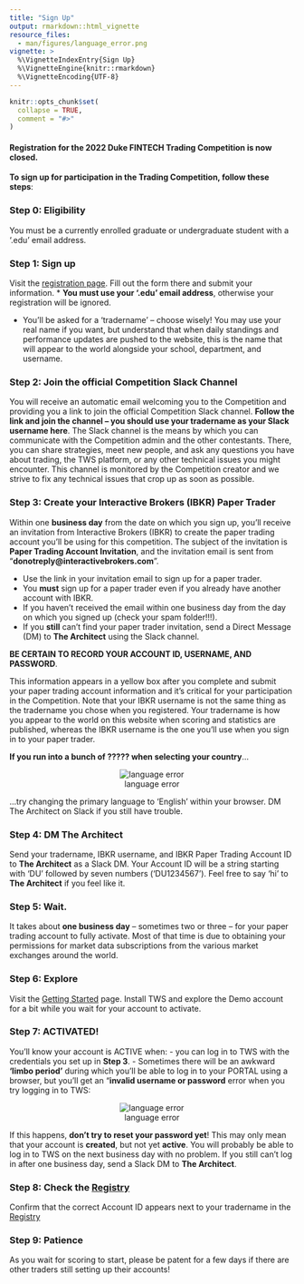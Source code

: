 ```yaml
---
title: "Sign Up"
output: rmarkdown::html_vignette
resource_files:
  - man/figures/language_error.png
vignette: >
  %\VignetteIndexEntry{Sign Up}
  %\VignetteEngine{knitr::rmarkdown}
  %\VignetteEncoding{UTF-8}
---
```


```r
knitr::opts_chunk$set(
  collapse = TRUE,
  comment = "#>"
)
```

#### Registration for the 2022 Duke FINTECH Trading Competition is now closed.

**To sign up for participation in the Trading Competition, follow these steps**:

### Step 0: Eligibility
You must be a currently enrolled graduate or undergraduate student with a
'.edu' email address.

### Step 1: Sign up
Visit the [registration
page](https://dukefinance.wufoo.com/forms/2022-duke-fintech-trading-competition/).
Fill out the form there and submit your information.
* **You must use your '.edu' email address**, otherwise your registration will
be ignored. 

* You'll be asked for a 'tradername' -- choose wisely! You may use
your real name if you want, but understand that when daily standings and
performance updates are pushed to the website, this is the name that will appear
to the world alongside your school, department, and username.
    
### Step 2: Join the official Competition Slack Channel 
You will receive an automatic email welcoming you to the Competition and
providing you a link to join the official Competition Slack channel. **Follow
the link and join the channel -- you should use your tradername as your Slack
username here**. The Slack channel is the means by which you can communicate
with the Competition admin and the other contestants. There, you can share
strategies, meet new people, and ask any questions you have about trading, the
TWS platform, or any other technical issues you might encounter. This channel is
monitored by the Competition creator and we strive to fix any technical issues
that crop up as soon as possible.
    
### Step 3: Create your Interactive Brokers (IBKR) Paper Trader
Within one **business day** from the date on which you sign up, you'll receive
an invitation from Interactive Brokers (IBKR) to create the paper trading
account you'll be using for this competition. The subject of the invitation is
**Paper Trading Account Invitation**, and the invitation email is sent from
"**donotreply@interactivebrokers.com**".
     
* Use the link in your invitation email to sign up for a paper trader.
* You **must** sign up for a paper trader even if you already have another
account with IBKR.
* If you haven't received the email within one business day from the day on
which you signed up (check your spam folder!!!).
* If you **still** can't find your paper trader invitation, send a Direct
Message (DM) to **The Architect** using the Slack channel.
    
**BE CERTAIN TO RECORD YOUR ACCOUNT ID, USERNAME, AND PASSWORD**.

This information appears in a yellow box after you complete and submit your
paper trading account information and it's critical for your participation in
the Competition. Note that your IBKR username is not the same thing as the
tradername you chose when you registered. Your tradername is how you appear to
the world on this website when scoring and statistics are published, whereas the
IBKR username is the one you'll use when you sign in to your paper trader.

**If you run into a bunch of ????? when selecting your country**...
<center>![language error](language_error.png)</center>

...try changing the primary language to 'English' within your browser. DM The
Architect on Slack if you still have trouble.

### Step 4: DM **The Architect**
Send your tradername, IBKR username, and IBKR Paper Trading Account ID to
**The Architect** as a Slack DM. Your Account ID will be a string starting with
'DU' followed by seven numbers ('DU1234567'). Feel free to say 'hi' to
**The Architect** if you feel like it.
    
### Step 5: Wait. 
It takes about **one business day** -- sometimes two or three -- for your paper
trading account to fully activate. Most of that time is due to obtaining your
permissions for market data subscriptions from the various market exchanges
around the world.

### Step 6: Explore 
Visit the [Getting Started](https://gothic-hedge-society.github.io/fintech.trading.competition/articles/fintech-trading-competition.html) 
page. Install TWS and explore the Demo account for a bit while you wait for your
account to activate.

### Step 7: ACTIVATED!
You'll know your account is ACTIVE when:
    - you can log in to TWS with the credentials you set up in **Step 3**. 
    - Sometimes there will be an awkward **'limbo period'** during which you'll
    be able to log in to your PORTAL using a browser, but you'll get an
    "**invalid username or password** error when you try logging in to TWS:

<center> ![language error](limbo_error.png) </center>

If this happens, **don't try to reset your password yet**! This may only mean
that your account is **created**, but not yet **active**. You will probably be
able to log in to TWS on the next business day with no problem. If you still
can't log in after one business day, send a Slack DM to **The Architect**.

### Step 8: Check the [Registry](https://gothic-hedge-society.github.io/fintech.trading.competition/articles/registry.html)
Confirm that the correct Account ID appears next to your tradername in the
[Registry](https://gothic-hedge-society.github.io/fintech.trading.competition/articles/registry.html)

### Step 9: Patience
As you wait for scoring to start, please be patent for a few days if there are
other traders still setting up their accounts!
